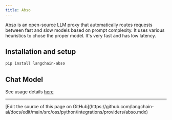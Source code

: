 ```yaml
---
title: Abso
---
```


[Abso](https://abso.ai/#router) is an open-source LLM proxy that automatically routes requests between fast and slow models based on prompt complexity. It uses various heuristics to chose the proper model. It's very fast and has low latency.

## Installation and setup

```bash
pip install langchain-abso
```

## Chat Model

See usage details [here](/oss/python/integrations/chat/abso)

---

<Callout icon="pen-to-square" iconType="regular">
  [Edit the source of this page on GitHub](https://github.com/langchain-ai/docs/edit/main/src/oss/python/integrations/providers/abso.mdx)
</Callout>
